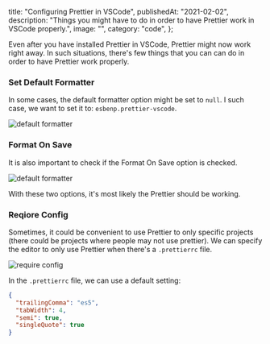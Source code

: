   title: "Configuring Prettier in VSCode",
  publishedAt: "2021-02-02",
  description:
    "Things you might have to do in order to have Prettier work in VSCode properly.",
  image: "",
  category: "code",
};

Even after you have installed Prettier in VSCode, Prettier might now work right away. In such situations, there's few things that you can can do in order to have Prettier work properly.

### Set Default Formatter

In some cases, the default formatter option might be set to `null`. I such case, we want to set it to: `esbenp.prettier-vscode`.

![default formatter](/static/images/configuring-prettier-in-vscode/default-formatter.png "default formatter")

### Format On Save

It is also important to check if the Format On Save option is checked.

![default formatter](/static/images/configuring-prettier-in-vscode/format-on-save.png "default formatter")

With these two options, it's most likely the Prettier should be working.

### Reqiore Config

Sometimes, it could be convenient to use Prettier to only specific projects (there could be projects where people may not use prettier). We can specify the editor to only use Prettier when there's a `.prettierrc` file.

![require config](/static/images/configuring-prettier-in-vscode/require-config.png "require config")

In the `.prettierrc` file, we can use a default setting:

```json
{
  "trailingComma": "es5",
  "tabWidth": 4,
  "semi": true,
  "singleQuote": true
}
```
